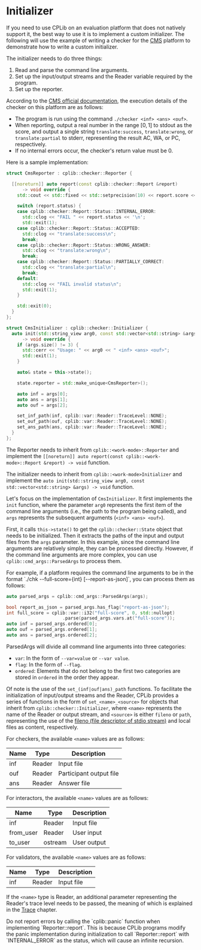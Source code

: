 
# Initializer

If you need to use CPLib on an evaluation platform that does not natively support it, the best way to use it is to implement a custom initializer. The following will use the example of writing a checker for the [CMS](https://cms-dev.github.io/) platform to demonstrate how to write a custom initializer.

The initializer needs to do three things:

1. Read and parse the command line arguments.
1. Set up the input/output streams and the Reader variable required by the program.
1. Set up the reporter.

According to the [CMS official documentation](https://github.com/cms-dev/cms/blob/v1.4/docs/Task%20types.rst#standard-manager-output), the execution details of the checker on this platform are as follows:

- The program is run using the command `./checker <inf> <ans> <ouf>`.
- When reporting, output a real number in the range $[0,1]$ to stdout as the score, and output a single string `translate:success`, `translate:wrong`, or `translate:partial` to stderr, representing the result AC, WA, or PC, respectively.
- If no internal errors occur, the checker's return value must be 0.

Here is a sample implementation:

```cpp
struct CmsReporter : cplib::checker::Reporter {

  [[noreturn]] auto report(const cplib::checker::Report &report)
      -> void override {
    std::cout << std::fixed << std::setprecision(10) << report.score << '\n';

    switch (report.status) {
    case cplib::checker::Report::Status::INTERNAL_ERROR:
      std::clog << "FAIL " << report.status << '\n';
      std::exit(1);
    case cplib::checker::Report::Status::ACCEPTED:
      std::clog << "translate:success\n";
      break;
    case cplib::checker::Report::Status::WRONG_ANSWER:
      std::clog << "translate:wrong\n";
      break;
    case cplib::checker::Report::Status::PARTIALLY_CORRECT:
      std::clog << "translate:partial\n";
      break;
    default:
      std::clog << "FAIL invalid status\n";
      std::exit(1);
    }

    std::exit(0);
  }
};

struct CmsInitializer : cplib::checker::Initializer {
  auto init(std::string_view arg0, const std::vector<std::string> &args)
      -> void override {
    if (args.size() != 3) {
      std::cerr << "Usage: " << arg0 << " <inf> <ans> <ouf>";
      std::exit(1);
    }

    auto& state = this->state();

    state.reporter = std::make_unique<CmsReporter>();

    auto inf = args[0];
    auto ans = args[1];
    auto ouf = args[2];

    set_inf_path(inf, cplib::var::Reader::TraceLevel::NONE);
    set_ouf_path(ouf, cplib::var::Reader::TraceLevel::NONE);
    set_ans_path(ans, cplib::var::Reader::TraceLevel::NONE);
  }
};
```
The Reporter needs to inherit from `cplib::<work-mode>::Reporter` and implement the `[[noreturn]] auto report(const cplib::<work-mode>::Report &report) -> void` function.

The initializer needs to inherit from `cplib::<work-mode>Initializer` and implement the `auto init(std::string_view arg0, const std::vector<std::string> &args) -> void` function.

Let's focus on the implementation of `CmsInitializer`. It first implements the `init` function, where the parameter `arg0` represents the first item of the command line arguments (i.e., the path to the program being called), and `args` represents the subsequent arguments (`<inf> <ans> <ouf>`).

First, it calls `this->state()` to get the `cplib::checker::State` object that needs to be initialized. Then it extracts the paths of the input and output files from the `args` parameter. In this example, since the command line arguments are relatively simple, they can be processed directly. However, if the command line arguments are more complex, you can use `cplib::cmd_args::ParsedArgs` to process them.

<Callout type="info">
  For example, if a platform requires the command line arguments to be in the format `./chk <inf> <ouf> <ans> --full-score={int} [--report-as-json]`, you can process them as follows:

  ```cpp
  auto parsed_args = cplib::cmd_args::ParsedArgs(args);

  bool report_as_json = parsed_args.has_flag("report-as-json");
  int full_score = cplib::var::i32("full-score", 0, std::nullopt)
                       .parse(parsed_args.vars.at("full-score"));
  auto inf = parsed_args.ordered[0];
  auto ouf = parsed_args.ordered[1];
  auto ans = parsed_args.ordered[2];
  ```

  ParsedArgs will divide all command line arguments into three categories:

  - `var`: In the form of `--var=value` or `--var value`.
  - `flag`: In the form of `--flag`.
  - `ordered`: Elements that do not belong to the first two categories are stored in `ordered` in the order they appear.
</Callout>

Of note is the use of the `set_(inf|ouf|ans)_path` functions. To facilitate the initialization of input/output streams and the Reader, CPLib provides a series of functions in the form of `set_<name>_<source>` for objects that inherit from `cplib::checker::Initializer`, where `<name>` represents the name of the Reader or output stream, and `<source>` is either `fileno` or `path`, representing the use of the [fileno (file descriptor of stdio stream)](https://www.man7.org/linux/man-pages/man3/fileno.3.html) and local files as content, respectively.

For checkers, the available `<name>` values are as follows:

| Name |  Type  |       Description       |
| ---- | ------ | ----------------------- |
| inf  | Reader | Input file              |
| ouf  | Reader | Participant output file |
| ans  | Reader | Answer file             |

For interactors, the available `<name>` values are as follows:

| Name     | Type    | Description    |
| --------- | ------- | -------------- |
| inf       | Reader  | Input file     |
| from_user | Reader  | User input     |
| to_user   | ostream | User output    |

For validators, the available `<name>` values are as follows:

| Name | Type   | Description    |
| ---- | ------ | -------------- |
| inf  | Reader | Input file     |

If the `<name>` type is Reader, an additional parameter representing the Reader's trace level needs to be passed, the meaning of which is explained in the [Trace](/user-guide/advanced/trace) chapter.

<Callout type="warning">
  Do not report errors by calling the `cplib::panic` function when implementing `Reporter::report`. This is because CPLib programs modify the panic implementation during initialization to call `Reporter::report` with `INTERNAL_ERROR` as the status, which will cause an infinite recursion.
</Callout>
